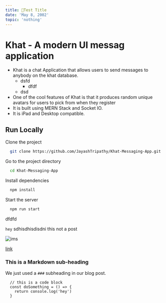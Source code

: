 ```yaml
---
title: 💫Test Title
date: 'May 8, 2002'
topic: 'nothing'
---
```








# Khat - A modern UI messag application

- Khat is a chat Application that allows users to send messages to anybody on the khat database.
  - dsfd
    - dfdf
  - dsd
- One of the cool features of Khat is that it produces random unique  avatars for users to pick from when they register  
- It is built using MERN Stack and Socket IO.
- It is iPad and Desktop compatible.


## Run Locally

Clone the project

```bash
  git clone https://github.com/JayashTripathy/Khat-Messaging-App.git
```

Go to the project directory

```bash
  cd Khat-Messaging-App
```


Install dependencies

```bash
  npm install
```

Start the server

```bash
  npm run start
```

<div className="text-highlighting" >dfdfd</div>

`hey` sdhisdhisdisdni
 this not a post

<img title="ims" className="ims w-[3rem]"  src="/pic-1.png"/>

[link](https://www.google.com/) 
### This is a Markdown sub-heading

We just used a `###` subheading in our blog post.



```
  // this is a code block
  const doSomething = () => {
    return console.log('hey')
  }
```